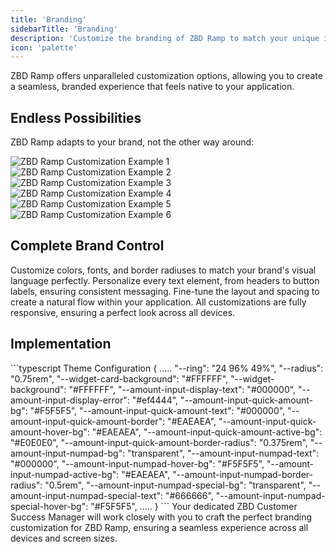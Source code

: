 ```yaml
---
title: 'Branding'
sidebarTitle: 'Branding'
description: 'Customize the branding of ZBD Ramp to match your unique identity'
icon: 'palette'
---
```


<Note>
  ZBD Ramp offers unparalleled customization options, allowing you to create a seamless, branded experience that feels native to your application.
</Note>

## Endless Possibilities

ZBD Ramp adapts to your brand, not the other way around:

<div className="grid grid-cols-3 gap-4 my-6">
  <Frame className="border border-gray-300 dark:border-gray-800">
    <img 
      src="/img/v3/ramp-custom-1.png" 
      alt="ZBD Ramp Customization Example 1"
      className="rounded-lg w-full"
    />
  </Frame>
  <Frame className="border border-gray-300 dark:border-gray-800">
    <img 
      src="/img/v3/ramp-custom-2.png" 
      alt="ZBD Ramp Customization Example 2"
      className="rounded-lg w-full"
    />
  </Frame>
  <Frame className="border border-gray-300 dark:border-gray-800">
    <img 
      src="/img/v3/ramp-custom-3.png" 
      alt="ZBD Ramp Customization Example 3"
      className="rounded-lg w-full"
    />
  </Frame>
  <Frame className="border border-gray-300 dark:border-gray-800">
    <img 
      src="/img/v3/ramp-custom-4.png" 
      alt="ZBD Ramp Customization Example 4"
      className="rounded-lg w-full"
    />
  </Frame>
  <Frame className="border border-gray-300 dark:border-gray-800">
    <img 
      src="/img/v3/ramp-custom-5.png" 
      alt="ZBD Ramp Customization Example 5"
      className="rounded-lg w-full"
    />
  </Frame>
  <Frame className="border border-gray-300 dark:border-gray-800">
    <img 
      src="/img/v3/ramp-custom-6.png" 
      alt="ZBD Ramp Customization Example 6"
      className="rounded-lg w-full"
    />
  </Frame>
</div>

## Complete Brand Control

<CardGroup cols={2}>
  <Card title="Visual Identity" icon="paintbrush">
    Customize colors, fonts, and border radiuses to match your brand's visual language perfectly.
  </Card>
  <Card title="Content Control" icon="pen-to-square">
    Personalize every text element, from headers to button labels, ensuring consistent messaging.
  </Card>
  <Card title="Layout Flexibility" icon="table-layout">
    Fine-tune the layout and spacing to create a natural flow within your application.
  </Card>
  <Card title="Responsive Design" icon="mobile-screen">
    All customizations are fully responsive, ensuring a perfect look across all devices.
  </Card>
</CardGroup>

## Implementation

<CodeGroup>
```typescript Theme Configuration
{
  .....
  "--ring": "24 96% 49%",
  "--radius": "0.75rem",
  "--widget-card-background": "#FFFFFF",
  "--widget-background": "#FFFFFF",
  "--amount-input-display-text": "#000000",
  "--amount-input-display-error": "#ef4444",
  "--amount-input-quick-amount-bg": "#F5F5F5",
  "--amount-input-quick-amount-text": "#000000",
  "--amount-input-quick-amount-border": "#EAEAEA",
  "--amount-input-quick-amount-hover-bg": "#EAEAEA",
  "--amount-input-quick-amount-active-bg": "#E0E0E0",
  "--amount-input-quick-amount-border-radius": "0.375rem",
  "--amount-input-numpad-bg": "transparent",
  "--amount-input-numpad-text": "#000000",
  "--amount-input-numpad-hover-bg": "#F5F5F5",
  "--amount-input-numpad-active-bg": "#EAEAEA",
  "--amount-input-numpad-border-radius": "0.5rem",
  "--amount-input-numpad-special-bg": "transparent",
  "--amount-input-numpad-special-text": "#666666",
  "--amount-input-numpad-special-hover-bg": "#F5F5F5",
  .....
}
```
</CodeGroup>

<Warning>
  Your dedicated ZBD Customer Success Manager will work closely with you to craft the perfect branding customization for ZBD Ramp, ensuring a seamless experience across all devices and screen sizes.
</Warning>
